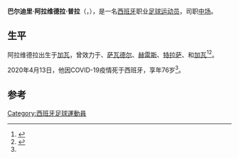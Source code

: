 {{Infobox football biography
|name        = Baldiri Alavedra
|image       = 
|image_size  = 
|caption     = 
|fullname    = Baldiri Alavedra Pla<ref name = "BDF"/>
|birth_date  = {{birth date|1944|2|21|df=y}}
|birth_place = 西班牙加瓦
|death_date  = {{death date and age|2020|4|13|1944|2|21|df=y}}
|death_place = 
|height      = 1.77m<ref name = "BDF"/>
|position    = [[中场|中场]]
|youthyears1 = 
|youthclubs1 = 
|years1      = 1963–1965
|clubs1      = {{le|孔达尔俱乐部|CD Condal}}
|caps1       = 4
|goals1      = 0
|years2      = 1965–1966
|clubs2      = [[萨瓦德尔足球俱乐部|萨瓦德尔]]
|caps2       = 10
|goals2      = 0
|years3      = 1966–1967
|clubs3      = {{le|孔达尔俱乐部|CD Condal}}
|caps3       = 19
|goals3      = 0
|years4      = 1967–1968
|clubs4      = [[赫雷斯体育俱乐部|赫雷斯]]
|caps4       = 7
|goals4      = 0
|years5      = 1968–1969
|clubs5      = [[泰拿沙足球會|特拉萨]]
|caps5       = 
|goals5      = 
|years6      = 1969–1971
|clubs6      = {{le|格拉梅内特足球俱乐部|UDA Gramenet|格拉梅内特}}
|caps6       = 
|goals6      = 
|years7      = 1971–1975
|clubs7      = [[加瓦足球會|加瓦]]
|caps7       = 
|goals7      = 
|totalcaps   = 40+
|totalgoals  = 0+
}}

'''巴尔迪里·阿拉维德拉·普拉'''（{{lang-es|'''Baldiri Alavedra Pla'''}}，{{bd|1944年|2月21日|2020年|4月13日|catIdx=Alavedra}}），是一名[[西班牙|西班牙]]职业[[足球运动员|足球运动员]]，司职[[中场|中场]]。

==生平 ==
阿拉维德拉出生于[[加瓦|加瓦]]，曾效力于{{le|孔达尔俱乐部|CD Condal}}、[[萨瓦德尔足球俱乐部|萨瓦德尔]]、[[赫雷斯体育俱乐部|赫雷斯]]、[[泰拿沙足球會|特拉萨]]、{{le|格拉梅内特足球俱乐部|UDA Gramenet|格拉梅内特}}和[[加瓦足球會|加瓦]]<ref name = "BDF">{{BDFutbol|7789}}</ref><ref name="auto">{{Cite web|url=https://www.fcbarcelona.cat/ca/futbol/primer-equip/noticies/1655433/mor-baldiri-alavedra|title=Mor Baldiri Alavedra|website=www.fcbarcelona.cat|access-date=2021-01-07|archive-date=2020-04-22|archive-url=https://web.archive.org/web/20200422125532/https://www.fcbarcelona.cat/ca/futbol/primer-equip/noticies/1655433/mor-baldiri-alavedra|dead-url=no}}</ref>。

2020年4月13日，他因COVID-19疫情死于西班牙，享年76岁<ref name="auto"/>。

==参考==
{{reflist}}

{{DEFAULTSORT:Alavedra, Baldiri}}

[[Category:西班牙足球運動員|Category:西班牙足球運動員]]